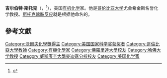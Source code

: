 {{expand|time=2017-12-15T01:34:34+00:00}}
{{Infobox scientist
|name = Gilbert Stork 
|image = 
|image_size = 200px
|caption = 
|birth_date =  {{birth date|1921|12|31}} 
|birth_place = {{BEL}}[[布鲁塞尔|布鲁塞尔]]
|residence =   
|nationality =   [[比利时|比利时]]、[[美国|美国]] 
|death_date =  {{death date and age|2017|10|20|1921|12|31}}
|death_place = 
|field =  
|work_institution =  [[哈佛大学|哈佛大学]] <br> [[哥伦比亚大学|哥伦比亚大学]]
|alma_mater = [[佛罗里达大学|佛罗里达大学]] B.S. 1942 <br> [[威斯康星大学麦迪逊分校|威斯康星大学麦迪逊分校]] Ph.D 1945   
|doctoral_advisor =  
|doctoral_students = 
|known_for  =   
|prizes =  [[沃尔夫奖|沃尔夫奖]] 1996
|religion = 
|footnotes = 
}}

'''吉尔伯特·斯托克'''（{{lang-en|'''Gilbert Stork'''}}，{{bd|1921年|12月31日|2017年|10月20日|catIdx=Stork}}<ref>{{cite news|url=https://cen.acs.org/articles/95/web/2017/10/Gilbert-Stork-dies-age-95.html|title=Gilbert Stork dies at age 95|author=Linda Wang|agency=C&EN|date=2017-10-25|accessdate=2017-12-15|archive-date=2017-10-26|archive-url=https://web.archive.org/web/20171026001436/https://cen.acs.org/articles/95/web/2017/10/Gilbert-Stork-dies-age-95.html|dead-url=no}}</ref>），美国[[有机化学|有机化学]]家。他是[[哥伦比亚大学|哥伦比亚大学]]尤金希金斯名誉化学教授。[[施托克烯胺反应|斯托克烯胺反应]]就是根据他命名的。

==參考文獻==
{{Reflist}}

{{美国国家科学奖章|chemistry}}
{{沃尔夫化学奖}}

{{Authority control}}
{{DEFAULTSORT:Stork, Gilbert}}
[[Category:沃爾夫化學獎得主|Category:沃爾夫化學獎得主]]
[[Category:美国国家科学奖获奖者|Category:美国国家科学奖获奖者]]
[[Category:哥倫比亞大學教師|Category:哥倫比亞大學教師]]
[[Category:有機化學家|Category:有機化學家]]
[[Category:佛羅里達大學校友|Category:佛羅里達大學校友]]
[[Category:哈佛大学教授|Category:哈佛大学教授]]
[[Category:威斯康辛大學麥迪遜分校校友|Category:威斯康辛大學麥迪遜分校校友]]
[[Category:美国化学家|Category:美国化学家]]
